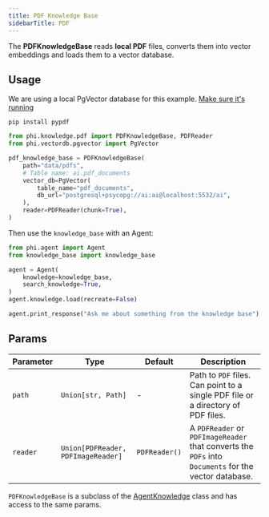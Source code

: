 ```yaml
---
title: PDF Knowledge Base
sidebarTitle: PDF
---
```


The **PDFKnowledgeBase** reads **local PDF** files, converts them into vector embeddings and loads them to a vector database.

## Usage

<Note>

We are using a local PgVector database for this example. [Make sure it's running](https://docs.agno.com/vectordb/pgvector)

</Note>

```shell
pip install pypdf
```

```python knowledge_base.py
from phi.knowledge.pdf import PDFKnowledgeBase, PDFReader
from phi.vectordb.pgvector import PgVector

pdf_knowledge_base = PDFKnowledgeBase(
    path="data/pdfs",
    # Table name: ai.pdf_documents
    vector_db=PgVector(
        table_name="pdf_documents",
        db_url="postgresql+psycopg://ai:ai@localhost:5532/ai",
    ),
    reader=PDFReader(chunk=True),
)
```

Then use the `knowledge_base` with an Agent:

```python agent.py
from phi.agent import Agent
from knowledge_base import knowledge_base

agent = Agent(
    knowledge=knowledge_base,
    search_knowledge=True,
)
agent.knowledge.load(recreate=False)

agent.print_response("Ask me about something from the knowledge base")
```

## Params

| Parameter | Type | Default | Description |
| --- | --- | --- | --- |
| `path` | `Union[str, Path]` | - | Path to `PDF` files. Can point to a single PDF file or a directory of PDF files. |
| `reader` | `Union[PDFReader, PDFImageReader]` | `PDFReader()` | A `PDFReader` or `PDFImageReader` that converts the `PDFs` into `Documents` for the vector database. |

`PDFKnowledgeBase` is a subclass of the [AgentKnowledge](/reference/knowledge_base) class and has access to the same params.
